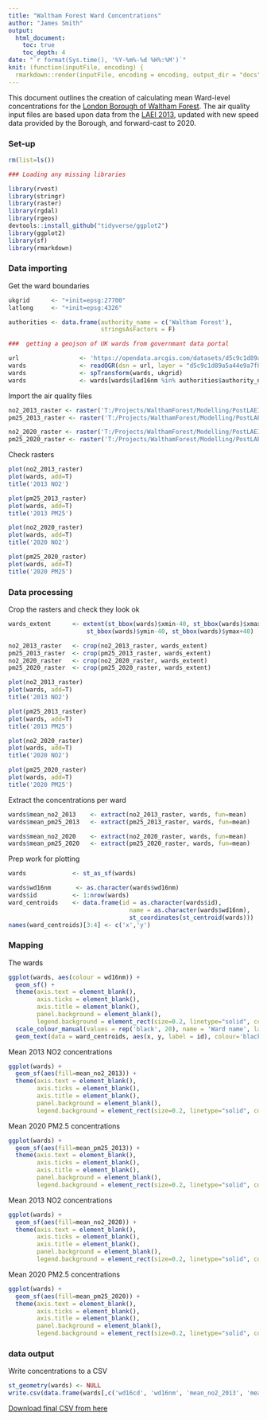 ```yaml
---
title: "Waltham Forest Ward Concentrations"
author: "James Smith"
output:
  html_document:
    toc: true
    toc_depth: 4
date: "`r format(Sys.time(), '%Y-%m%-%d %H%:%M')`"
knit: (function(inputFile, encoding) {
  rmarkdown::render(inputFile, encoding = encoding, output_dir = "docs", output_file ="ward_concentrations.html") })
---
```


This document outlines the creation of calculating mean Ward-level concentrations for the [London Borough of Waltham Forest](https://walthamforest.gov.uk/). The air quality input files are based upon data from the [LAEI 2013](https://data.london.gov.uk/dataset/london-atmospheric-emissions-inventory-2013), updated with new speed data provided by the Borough, and forward-cast to 2020.

### Set-up
```r
rm(list=ls())

### Loading any missing libraries

library(rvest)
library(stringr)
library(raster)
library(rgdal)
library(rgeos)
devtools::install_github("tidyverse/ggplot2")
library(ggplot2)
library(sf)
library(rmarkdown)
```

### Data importing

Get the ward boundaries

```r
ukgrid      <- "+init=epsg:27700"
latlong     <- "+init=epsg:4326"

authorities <- data.frame(authority_name = c('Waltham Forest'),
                          stringsAsFactors = F)

###  getting a geojson of UK wards from governmant data portal

url                 <- 'https://opendata.arcgis.com/datasets/d5c9c1d89a5a44e9a7f88f182ffe5ba2_2.geojson'
wards               <- readOGR(dsn = url, layer = "d5c9c1d89a5a44e9a7f88f182ffe5ba2_2")
wards               <- spTransform(wards, ukgrid)
wards               <- wards[wards$lad16nm %in% authorities$authority_name,]

```

Import the air quality files

```r

no2_2013_raster <- raster('T:/Projects/WalthamForest/Modelling/PostLAEI2013_WF/2013/ASCII/PostLAEI_2013_WFSpeedUpdate_NO2.asc')
pm25_2013_raster <- raster('T:/Projects/WalthamForest/Modelling/PostLAEI2013_WF/2013/ASCII/PostLAEI_2013_WFSpeedUpdate_PM25.asc')

no2_2020_raster <- raster('T:/Projects/WalthamForest/Modelling/PostLAEI2013_WF/2020/ASCII/no2_2020.asc')
pm25_2020_raster <- raster('T:/Projects/WalthamForest/Modelling/PostLAEI2013_WF/2020/ASCII/pm25_2020.asc')

```

Check rasters

```r
plot(no2_2013_raster)
plot(wards, add=T)
title('2013 NO2')

plot(pm25_2013_raster)
plot(wards, add=T)
title('2013 PM25')

plot(no2_2020_raster)
plot(wards, add=T)
title('2020 NO2')

plot(pm25_2020_raster)
plot(wards, add=T)
title('2020 PM25')
```

### Data processing

Crop the rasters and check they look ok

```r
wards_extent      <- extent(st_bbox(wards)$xmin-40, st_bbox(wards)$xmax+40, 
                      st_bbox(wards)$ymin-40, st_bbox(wards)$ymax+40)

no2_2013_raster   <- crop(no2_2013_raster, wards_extent)
pm25_2013_raster  <- crop(pm25_2013_raster, wards_extent)
no2_2020_raster   <- crop(no2_2020_raster, wards_extent)
pm25_2020_raster  <- crop(pm25_2020_raster, wards_extent)

plot(no2_2013_raster)
plot(wards, add=T)
title('2013 NO2')

plot(pm25_2013_raster)
plot(wards, add=T)
title('2013 PM25')

plot(no2_2020_raster)
plot(wards, add=T)
title('2020 NO2')

plot(pm25_2020_raster)
plot(wards, add=T)
title('2020 PM25')

```

Extract the concentrations per ward

```r

wards$mean_no2_2013    <- extract(no2_2013_raster, wards, fun=mean)
wards$mean_pm25_2013   <- extract(pm25_2013_raster, wards, fun=mean)

wards$mean_no2_2020    <- extract(no2_2020_raster, wards, fun=mean)
wards$mean_pm25_2020   <- extract(pm25_2020_raster, wards, fun=mean)
```

Prep work for plotting

```r
wards             <- st_as_sf(wards)

wards$wd16nm       <- as.character(wards$wd16nm)
wards$id          <- 1:nrow(wards)
ward_centroids    <- data.frame(id = as.character(wards$id),
                                  name = as.character(wards$wd16nm),
                                  st_coordinates(st_centroid(wards)))
names(ward_centroids)[3:4] <- c('x','y') 
```

### Mapping 

The wards

```r
ggplot(wards, aes(colour = wd16nm)) +
  geom_sf() +
  theme(axis.text = element_blank(),
        axis.ticks = element_blank(),
        axis.title = element_blank(),
        panel.background = element_blank(),
        legend.background = element_rect(size=0.2, linetype="solid", colour ="black")) +
  scale_colour_manual(values = rep('black', 20), name = 'Ward name', labels = paste(1:20, wards$wd16nm)) +
  geom_text(data = ward_centroids, aes(x, y, label = id), colour='black')
```

Mean 2013 NO2 concentrations

```r
ggplot(wards) +
  geom_sf(aes(fill=mean_no2_2013)) +
  theme(axis.text = element_blank(),
        axis.ticks = element_blank(),
        axis.title = element_blank(),
        panel.background = element_blank(),
        legend.background = element_rect(size=0.2, linetype="solid", colour ="black"))
```

Mean 2020 PM2.5 concentrations

```r
ggplot(wards) +
  geom_sf(aes(fill=mean_pm25_2013)) +
  theme(axis.text = element_blank(),
        axis.ticks = element_blank(),
        axis.title = element_blank(),
        panel.background = element_blank(),
        legend.background = element_rect(size=0.2, linetype="solid", colour ="black"))
```

Mean 2013 NO2 concentrations

```r
ggplot(wards) +
  geom_sf(aes(fill=mean_no2_2020)) +
  theme(axis.text = element_blank(),
        axis.ticks = element_blank(),
        axis.title = element_blank(),
        panel.background = element_blank(),
        legend.background = element_rect(size=0.2, linetype="solid", colour ="black"))
```

Mean 2020 PM2.5 concentrations

```r
ggplot(wards) +
  geom_sf(aes(fill=mean_pm25_2020)) +
  theme(axis.text = element_blank(),
        axis.ticks = element_blank(),
        axis.title = element_blank(),
        panel.background = element_blank(),
        legend.background = element_rect(size=0.2, linetype="solid", colour ="black"))
```

### data output

Write concentrations to a CSV

```r
st_geometry(wards) <- NULL
write.csv(data.frame(wards[,c('wd16cd', 'wd16nm', 'mean_no2_2013', 'mean_pm25_2013', 'mean_no2_2020', 'mean_pm25_2020')]), 'wf_ward_concs.csv', row.names = F)
```

[Download final CSV from here](https://raw.githubusercontent.com/JimShady/waltham_forest/master/wf_ward_concs.csv)